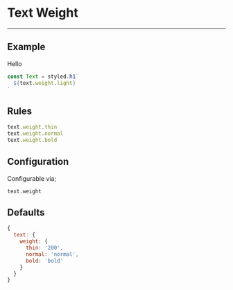 
# Text Weight

---

## Example

<Weight>Hello</Weight>

```js
const Text = styled.h1`
  ${text.weight.light}
`
```

## Rules

```js
text.weight.thin
text.weight.normal
text.weight.bold
```

## Configuration

Configurable via;

```
text.weight
```

## Defaults

```js
{
  text: {
    weight: {
      thin: '200',
      normal: 'normal',
      bold: 'bold'
    }
  }
}
```
